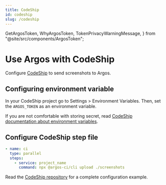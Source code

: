 ```yaml
---
title: CodeShip
id: codeship
slug: /codeship
---
```


  GetArgosToken,
  WhyArgosToken,
  TokenPrivacyWarningMessage,
} from "@site/src/components/ArgosToken";

# Use Argos with CodeShip

Configure [CodeShip](https://www.cloudbees.com/products/CodeShip) to send screenshots to Argos.

## Configuring environment variable

<WhyArgosToken />
<GetArgosToken />

In your CodeShip project go to Settings > Environment Variables. Then, set the `ARGOS_TOKEN` as an environment variable.

<TokenPrivacyWarningMessage />

If you are not comfortable with storing secret, read [CodeShip documentation about environment variables](https://docs.cloudbees.com/docs/cloudbees-codeship/latest/pro-builds-and-configuration/environment-variables).

## Configure CodeShip step file

```yml title="codeship-steps.yml"
- name: ci
  type: parallel
  steps:
    - service: project_name
      command: npx @argos-ci/cli upload ./screenshots
```

Read the [CodeShip repository](https://github.com/argos-ci/argos/tree/main/examples/CodeShip) for a complete configuration example.
